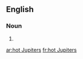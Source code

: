 ==English==

===Noun===
{{head|en|plural}}

# {{plural of|hot Jupiter|lang=en|nocat=1}}

[[ar:hot Jupiters]]
[[fr:hot Jupiters]]
